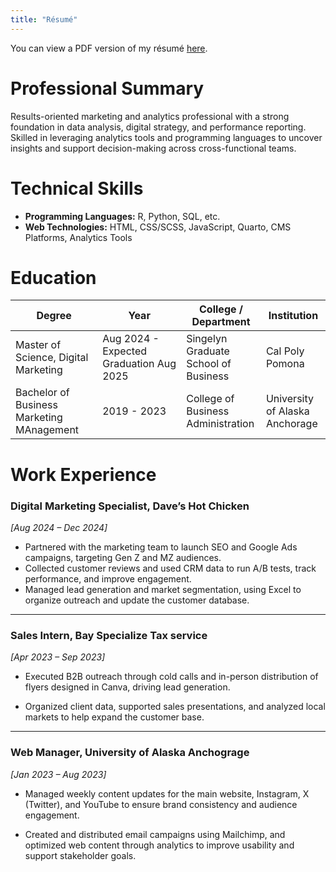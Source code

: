 ```yaml
---
title: "Résumé"
---
```


You can view a PDF version of my résumé [here](Resume.pdf).

# Professional Summary

Results-oriented marketing and analytics professional with a strong foundation in data analysis, digital strategy, and performance reporting. Skilled in leveraging analytics tools and programming languages to uncover insights and support decision-making across cross-functional teams.

# Technical Skills

-   **Programming Languages:** R, Python, SQL, etc.\
-   **Web Technologies:** HTML, CSS/SCSS, JavaScript, Quarto, CMS Platforms, Analytics Tools

# Education

| Degree                                    | Year                                    | College / Department                 | Institution                    |
|-------------------------------------------|-----------------------------------------|--------------------------------------|--------------------------------|
| Master of Science, Digital Marketing      | Aug 2024 - Expected Graduation Aug 2025 | Singelyn Graduate School of Business | Cal Poly Pomona                |
| Bachelor of Business Marketing MAnagement | 2019 - 2023                             | College of Business Administration   | University of Alaska Anchorage |

# Work Experience

### Digital Marketing Specialist, Dave's Hot Chicken

*\[Aug 2024 – Dec 2024\]*

-   Partnered with the marketing team to launch SEO and Google Ads campaigns, targeting Gen Z and MZ audiences.
-   Collected customer reviews and used CRM data to run A/B tests, track performance, and improve engagement.
-   Managed lead generation and market segmentation, using Excel to organize outreach and update the customer database.

------------------------------------------------------------------------

### Sales Intern, Bay Specialize Tax service

*\[Apr 2023 – Sep 2023\]*

-   Executed B2B outreach through cold calls and in-person distribution of flyers designed in Canva, driving lead generation.

-   Organized client data, supported sales presentations, and analyzed local markets to help expand the customer base.

------------------------------------------------------------------------

### Web Manager, University of Alaska Anchograge

*\[Jan 2023 – Aug 2023\]*

-   Managed weekly content updates for the main website, Instagram, X (Twitter), and YouTube to ensure brand consistency and audience engagement.

-   Created and distributed email campaigns using Mailchimp, and optimized web content through analytics to improve usability and support stakeholder goals.

